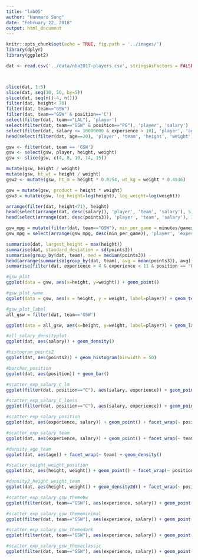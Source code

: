 ```yaml
---
title: "lab05"
author: "Hanmaro Song"
date: "February 22, 2018"
output: html_document
---
```


```r
knitr::opts_chunk$set(echo = TRUE, fig.path = '../images/')
library(dplyr)
library(ggplot2)
```



```r
dat <- read.csv('../data/nba2017-players.csv', stringsAsFactors = FALSE)



slice(dat, 1:5)
slice(dat, seq(10, 50, by=5))
slice(dat, seq(n()-4, n()))
filter(dat, height< 70)
filter(dat, team=="GSW")
filter(dat, team=="GSW" & position=='C')
select(filter(dat, team=="LAL"), 'player')
select(filter(dat, team=="GSW" & position=="PG"), 'player', 'salary')
select(filter(dat, salary <= 10000000 & experience > 10), 'player', 'age', 'team')
head(select(filter(dat, age==20), 'player', 'team', 'height', 'weight'), 5)
```



```r
gsw <- filter(dat, team == 'GSW')
gsw <- select(gsw, player, height, weight)
gsw <- slice(gsw, c(4, 8, 10, 14, 15))

mutate(gsw, height / weight)
mutate(gsw, ht_wt = height / weight)
gsw2 <- mutate(gsw, ht_m = height * 0.0254, wt_kg = weight * 0.4536)

gsw = mutate(gsw, product = height * weight)
gsw3 = mutate(gsw, log_height=log(height), log_weight=log(weight))

arrange(filter(dat, height<71), height)
head(select(arrange(dat, desc(salary)), 'player', 'team', 'salary'), 5)
head(select(arrange(dat, desc(points3)), 'player', 'team', 'salary'), 10)

gsw_mpg = mutate(filter(dat, team=="GSW"), min_per_game = minutes/games)
gsw_mpg = select(arrange(gsw_mpg, desc(min_per_game)), 'player', 'experience', 'min_per_game')
```

```r

summarise(dat, largest_height = max(height))
summarise(dat, standard_deviation = sd(points3))
summarise(group_by(dat, team), med = median(points3))
head(arrange(summarise(group_by(dat, team), avg = mean(points3)), avg), 5)
summarise(filter(dat, experience > 4 & experience < 11 & position == "PF"), standard_deviation = sd(age))

```





```r
#gsw_plot
ggplot(data = gsw, aes(x=height, y=weight)) + geom_point()

```

```r
#gsw_plot_name
ggplot(data = gsw, aes(x = height, y = weight, label=player)) + geom_text()
```

```r
#gsw_plot_label
all_gsw = filter(dat, team=='GSW')

ggplot(data = all_gsw, aes(x=height, y=weight, label=player)) + geom_label()
```

```r
#all_salary_densityplot
ggplot(dat, aes(salary)) + geom_density() 
```


```r
#histogram_points2
ggplot(dat, aes(points2)) + geom_histogram(binwidth = 50)

```


```r
#barchar_position
ggplot(dat, aes(position)) + geom_bar()
```


```r
#scatter_exp_salary_C_lm
ggplot(filter(dat, position=="C"), aes(salary, experience)) + geom_point() + geom_smooth(method='lm')
```

```r
#scatter_exp_salary_C_loess
ggplot(filter(dat, position=="C"), aes(salary, experience)) + geom_point() + geom_smooth(method='loess')
```

```r
#scatter_exp_salary_position
ggplot(dat, aes(experience, salary)) + geom_point() + facet_wrap(~ position)
```

```r
#scatter_exp_salary_team
ggplot(dat, aes(experience, salary)) + geom_point() + facet_wrap(~ team)
```

```r
#density_age_team
ggplot(dat, aes(age)) + facet_wrap(~ team) + geom_density()
```

```r
#scatter_height_weight_position
ggplot(dat, aes(height, weight)) + geom_point() + facet_wrap(~ position)
```

```r
#density2_height_weight_team
ggplot(dat, aes(height, weight)) + geom_density2d() + facet_wrap(~ position)
```

```r
#scatter_exp_salary_gsw_themebw
ggplot(filter(dat, team=="GSW"), aes(experience, salary)) + geom_point() + theme_bw()
```


```r
#scatter_exp_salary_gsw_thememinimal
ggplot(filter(dat, team=="GSW"), aes(experience, salary)) + geom_point() + theme_minimal()
```

```r
#scatter_exp_salary_gsw_themedark
ggplot(filter(dat, team=="GSW"), aes(experience, salary)) + geom_point() + theme_dark()
```

```r
#scatter_exp_salary_gsw_themeclassic
ggplot(filter(dat, team=="GSW"), aes(experience, salary)) + geom_point() + theme_classic()
```


























